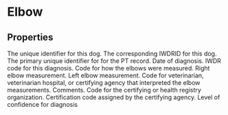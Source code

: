 
# Elbow

## Properties

<Properties>
    <Property name="local_dog_id" type="integer" required>
        The unique identifier for this dog.
    </Property>
    <Property name="pt_DogID" type="integer" required>
        The corresponding IWDRID for this dog.
    </Property>
    <Property name="pt_DBImportKey" type="integer" required>
        The primary unique identifier for for the PT record.
    </Property>
    <Property name="pt_Date" type="datetime" required>
        Date of diagnosis.
    </Property>
    <Property name="pt_TraitCodeID" type="integer" required>
        IWDR code for this diagnosis.
    </Property>
    <Property name="pt_MeasureTypeCode" type="integer">
        Code for how the elbows were measured.
    </Property>
    <Property name="pt_Measure1" type="string">
        Right elbow measurement.
    </Property>
    <Property name="pt_Measure2" type="string">
        Left elbow measurement.
    </Property>
    <Property name="pt_EvaluatorID" type="integer">
        Code for veterinarian, veterinarian hospital, or certifying agency that interpreted the elbow measurements.
    </Property>
    <Property name="pt_DetailsOfProblem" type="string">
        Comments.
    </Property>
    <Property name="dog_CertifAgencyCode" type="integer">
        Code for the certifying or health registry organization.
    </Property>
    <Property name="pt_CertificationNumber" type="string">
        Certification code assigned by the certifying agency.
    </Property>
    <Property name="pt_ConfidenceRatingCode" type="integer">
        Level of confidence for diagnosis
    </Property>
</Properties>
